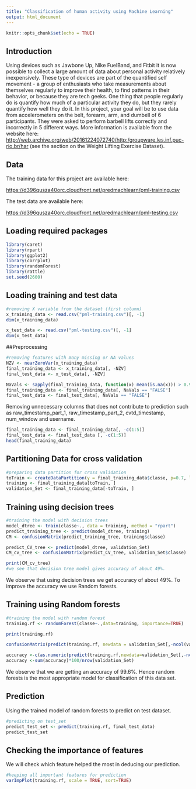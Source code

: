 ---
title: "Classification of human activity using Machine Learning"
output: html_document
---

```{r setup, include=FALSE}
knitr::opts_chunk$set(echo = TRUE)
```

## Introduction

Using devices such as Jawbone Up, Nike FuelBand, and Fitbit it is now possible to collect a large amount of data about personal activity relatively inexpensively. These type of devices are part of the quantified self movement - a group of enthusiasts who take measurements about themselves regularly to improve their health, to find patterns in their behavior, or because they are tech geeks. One thing that people regularly do is quantify how much of a particular activity they do, but they rarely quantify how well they do it. In this project, your goal will be to use data from accelerometers on the belt, forearm, arm, and dumbell of 6 participants. They were asked to perform barbell lifts correctly and incorrectly in 5 different ways. More information is available from the website here: <http://web.archive.org/web/20161224072740/http:/groupware.les.inf.puc-rio.br/har> (see the section on the Weight Lifting Exercise Dataset).

## Data
The training data for this project are available here:

<https://d396qusza40orc.cloudfront.net/predmachlearn/pml-training.csv>

The test data are available here:

<https://d396qusza40orc.cloudfront.net/predmachlearn/pml-testing.csv>

## Loading required packages

```{r}
library(caret)
library(rpart)
library(ggplot2)
library(corrplot)
library(randomForest)
library(rattle)
set.seed(2600)
```

## Loading training and test data

```{r}
#removing X variable from the dataset (first column)
x_training_data <- read.csv("pml-training.csv")[, -1]
dim(x_training_data)

x_test_data <- read.csv("pml-testing.csv")[, -1]
dim(x_test_data)
```

##Preprocessing

```{r}
#removing features with many missing or NA values
NZV <- nearZeroVar(x_training_data)
final_training_data <- x_training_data[, -NZV]
final_test_data <- x_test_data[, -NZV]

NaVals <- sapply(final_training_data, function(x) mean(is.na(x))) > 0.9
final_training_data <- final_training_data[, NaVals == "FALSE"]
final_test_data <- final_test_data[, NaVals == "FALSE"]
```

Removing unnecessary columns that does not contribute to prediction such as raw_timestamp_part_1, raw_timestamp_part_2, cvtd_timestamp, num_window and username.
```{r}
final_training_data <- final_training_data[, -c(1:5)]
final_test_data <- final_test_data [, -c(1:5)]
head(final_training_data)
```

## Partitioning Data for cross validation

```{r}
#preparing data partition for cross validation
toTrain <- createDataPartition(y = final_training_data$classe, p=0.7, list= FALSE)
training <- final_training_data[toTrain, ]
validation_Set <- final_training_data[-toTrain, ]
```

## Training using decision trees
```{r}
#training the model with decision trees
model_dtree <- train(classe~., data = training, method = "rpart")
predict_training_tree <- predict(model_dtree, training)
CM <- confusionMatrix(predict_training_tree, training$classe)

predict_CV_tree <- predict(model_dtree, validation_Set)
CM_cv_tree <- confusionMatrix(predict_CV_tree, validation_Set$classe)

print(CM_cv_tree)
#we see that decision tree model gives accuracy of about 49%.
```
We observe that using decision trees we get accuracy of about 49%. To improve the accuracy we use Random forests.

## Training using Random forests
```{r}
#training the model with random forest
training.rf <- randomForest(classe~.,data=training, importance=TRUE)

print(training.rf)

confusionMatrix(predict(training.rf, newdata = validation_Set[,-ncol(validation_Set)]), validation_Set$classe)

accuracy <-c(as.numeric(predict(training.rf,newdata=validation_Set[,-ncol(validation_Set)])==validation_Set$classe))
accuracy <-sum(accuracy)*100/nrow(validation_Set)


```

We observe that we are getting an accuracy of 99.6%. Hence random forests is the most appropriate model for classification of this data set.

## Prediction
Using the trained model of random forests to predict on test dataset.

```{r}
#predicting on test_set
predict_test_set <- predict(training.rf, final_test_data)
predict_test_set
```

## Checking the importance of features
We will check which feature helped the most in deducing our prediction.

```{r}
#keeping all important features for prediction
varImpPlot(training.rf, scale = TRUE, sort=TRUE)

```


